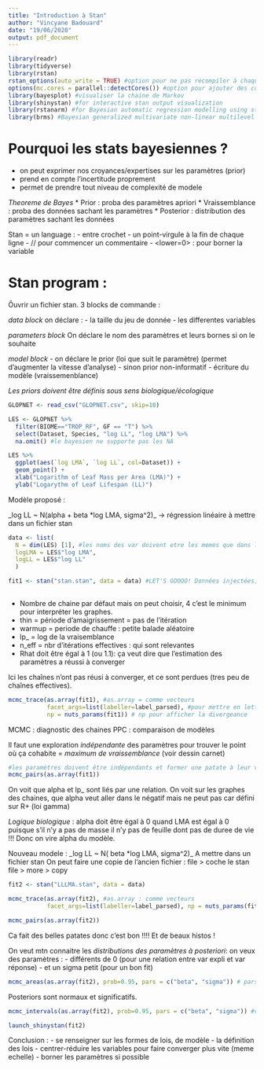```yaml
---
title: "Introduction à Stan"
author: "Vincyane Badouard"
date: "19/06/2020"
output: pdf_document
---
```


```r

library(readr)
library(tidyverse)
library(rstan)
rstan_options(auto_write = TRUE) #option pour ne pas recompiler à chaque fois !!! gain de temps
options(mc.cores = parallel::detectCores()) #option pour ajouter des coeurs au calcul
library(bayesplot) #visualiser la chaine de Markov
library(shinystan) #for interactive stan output visualization
library(rstanarm) #for Bayesian automatic regression modelling using stan
library(brms) #Bayesian generalized multivariate non-linear multilevel models using stan

```

# Pourquoi les stats bayesiennes ?
- on peut exprimer nos croyances/expertises sur les paramètres (prior)
- prend en compte l'incertitude proprement
- permet de prendre tout niveau de complexité de modele

_Theoreme de Bayes_
* Prior : proba des paramètres apriori
* Vraissemblance : proba des données sachant les paramètres
* Posterior : distribution des paramètres sachant les données

Stan = un language :
- entre crochet
- un point-virgule à la fin de chaque ligne
- // pour commencer un commentaire
- <lower=0> : pour borner la variable

# Stan program :
Ôuvrir un fichier stan.
3 blocks de commande :

*data block*
on déclare :
- la taille du jeu de donnée
- les differentes variables 


*parameters block*
On déclare le nom des paramètres et leurs bornes si on le souhaite

*model block*
- on déclare le prior (loi que suit le paramètre) (permet d'augmenter la vitesse d'analyse)
- sinon prior non-informatif
- écriture du modèle (vraissemenblance)

*Les priors doivent être définis sous sens biologique/écologique*


```r
GLOPNET <- read_csv("GLOPNET.csv", skip=10)
```

```r
LES <- GLOPNET %>% 
  filter(BIOME=="TROP_RF", GF == "T") %>% 
  select(Dataset, Species, "log LL", "log LMA") %>% 
  na.omit() #le bayesien ne supporte pas les NA

```

```r
LES %>% 
  ggplot(aes(`log LMA`, `log LL`, col=Dataset)) +
  geom_point() +
  xlab("Logarithm of Leaf Mass per Area (LMA)") +
  ylab("Logarythm of Leaf Lifespan (LL)")
```

Modèle proposé :

_log LL ~ N(alpha + beta *log LMA, sigma^2)_ -> régression linéaire
à mettre dans un fichier stan

```r
data <- list(
  N = dim(LES) [1], #les noms des var doivent etre les memes que dans le fichier stan
  logLMA = LES$"log LMA",
  logLL = LES$"log LL"
  )

fit1 <- stan("stan.stan", data = data) #LET'S GOOOO! Données injectées, compilation lancée !
 
```
* Nombre de chaine par défaut mais on peut choisir, 4 c'est le minimum pour interpréter les graphes.
* thin = période d'amaigrissement = pas de l'itération 
* warmup = periode de chauffe : petite balade aléatoire
* lp_ = log de la vraisemblance
* n_eff = nbr d'itérations effectives : qui sont relevantes
* Rhat doit être égal à 1 (ou 1.1): ça veut dire que l'estimation des paramètres a réussi à converger

Ici les chaînes n'ont pas réusi à converger, et ce sont perdues (tres peu de chaînes effectives).

```r
mcmc_trace(as.array(fit1), #as.array = comme vecteurs
           facet_args=list(labeller=label_parsed), #pour mettre en lettre greques
           np = nuts_params(fit1)) # np pour afficher la divergeance
```

MCMC : diagnostic des chaines
PPC : comparaison de modèles

Il faut une exploration *indépendante* des paramètres pour trouver le point où ça cohabite = *maximum de vraissemblance* (voir dessin carnet)
```r
#les paramètres doivent être indépendants et former une patate à leur valeur correspondant aux données.
mcmc_pairs(as.array(fit1))
```

On voit que alpha et lp_ sont liés par une relation.
On voit sur les graphes des chaines, que alpha veut aller dans le négatif mais ne peut pas car défini sur R+ (loi gamma)

_Logique biologique_  : alpha doit être égal à 0 quand LMA est égal à 0 puisque s'il n'y a pas de masse il n'y pas de feuille dont pas de duree de vie !!! Donc on vire alpha du modèle.

Nouveau modele :
_log LL ~ N( beta *log LMA, sigma^2)_ 
A mettre dans un fichier stan
On peut faire une copie de l'ancien fichier : file > coche le stan file > more > copy

```r
fit2 <- stan("LLLMA.stan", data = data)
```


```r
mcmc_trace(as.array(fit2), #as.array : comme vecteurs
           facet_args=list(labeller=label_parsed), np = nuts_params(fit2))#pour mettre en lettre greques

```

```r
mcmc_pairs(as.array(fit2))

```

Ca fait des belles patates donc c'est bon !!!! Et de beaux histos !

On veut mtn connaitre les _distributions des paramètres à posteriori_:
on veux des paramètres :
- différents de 0 (pour une relation entre var expli et var réponse)
- et un sigma petit (pour un bon fit)

```r
mcmc_areas(as.array(fit2), prob=0.95, pars = c("beta", "sigma")) # pars pour n'afficher que les paramètres que je veux, pas la vraissemblance
```
Posteriors sont normaux et significatifs.

```r
mcmc_intervals(as.array(fit2), prob=0.95, pars = c("beta", "sigma")) #vu du dessus
```

```r
launch_shinystan(fit2) 
```

Conclusion :
- se renseigner sur les formes de lois, de modèle
- la définition des lois
- centrer-réduire les variables pour faire converger plus vite (meme echelle)
- borner les paramètres si possible
